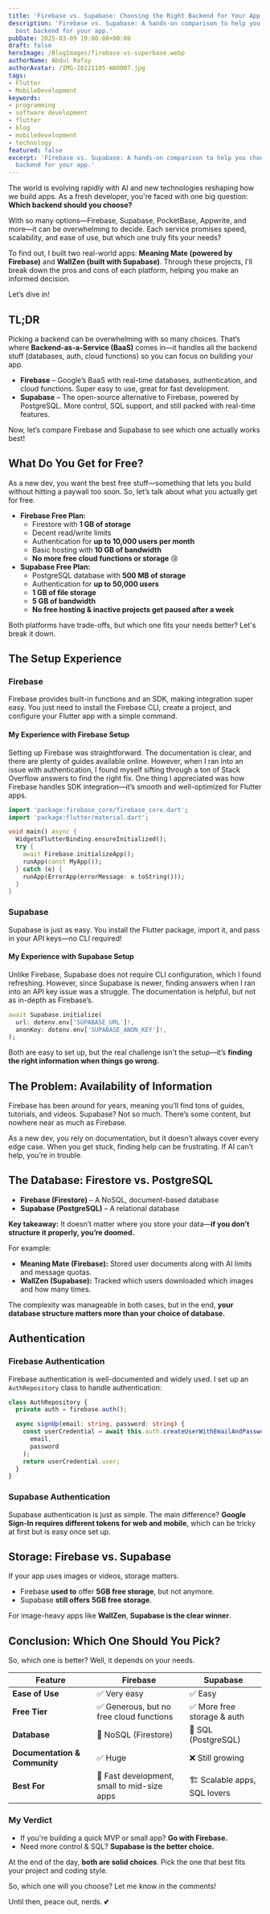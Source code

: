 ```yaml
---
title: 'Firebase vs. Supabase: Choosing the Right Backend for Your App'
description: 'Firebase vs. Supabase: A hands-on comparison to help you choose the
  best backend for your app.'
pubDate: 2025-03-09 19:00:00+00:00
draft: false
heroImage: /BlogImages/firebase-vs-superbase.webp
authorName: Abdul Rafay
authorAvatar: /IMG-20221105-WA0007.jpg
tags:
- Flutter
- MobileDevelopment
keywords:
- programming
- software development
- flutter
- blog
- mobiledevelopment
- technology
featured: false
excerpt: 'Firebase vs. Supabase: A hands-on comparison to help you choose the best
  backend for your app.'
---
```

The world is evolving rapidly with AI and new technologies reshaping how we build apps. As a fresh developer, you're faced with one big question: **Which backend should you choose?**

With so many options—Firebase, Supabase, PocketBase, Appwrite, and more—it can be overwhelming to decide. Each service promises speed, scalability, and ease of use, but which one truly fits your needs?

To find out, I built two real-world apps: **Meaning Mate (powered by Firebase)** and **WallZen (built with Supabase)**. Through these projects, I'll break down the pros and cons of each platform, helping you make an informed decision.

Let’s dive in!

## TL;DR

Picking a backend can be overwhelming with so many choices. That’s where **Backend-as-a-Service (BaaS)** comes in—it handles all the backend stuff (databases, auth, cloud functions) so you can focus on building your app.

- **Firebase** – Google’s BaaS with real-time databases, authentication, and cloud functions. Super easy to use, great for fast development.
- **Supabase** – The open-source alternative to Firebase, powered by PostgreSQL. More control, SQL support, and still packed with real-time features.

Now, let’s compare Firebase and Supabase to see which one actually works best!

## What Do You Get for Free?

As a new dev, you want the best free stuff—something that lets you build without hitting a paywall too soon. So, let’s talk about what you actually get for free.

- **Firebase Free Plan:**
  - Firestore with **1 GB of storage**
  - Decent read/write limits
  - Authentication for **up to 10,000 users per month**
  - Basic hosting with **10 GB of bandwidth**
  - **No more free cloud functions or storage** 😢
- **Supabase Free Plan:**
  - PostgreSQL database with **500 MB of storage**
  - Authentication for **up to 50,000 users**
  - **1 GB of file storage**
  - **5 GB of bandwidth**
  - **No free hosting & inactive projects get paused after a week**

Both platforms have trade-offs, but which one fits your needs better? Let's break it down.

## The Setup Experience

### Firebase

Firebase provides built-in functions and an SDK, making integration super easy. You just need to install the Firebase CLI, create a project, and configure your Flutter app with a simple command.

#### My Experience with Firebase Setup

Setting up Firebase was straightforward. The documentation is clear, and there are plenty of guides available online. However, when I ran into an issue with authentication, I found myself sifting through a ton of Stack Overflow answers to find the right fix. One thing I appreciated was how Firebase handles SDK integration—it’s smooth and well-optimized for Flutter apps.

```dart
import 'package:firebase_core/firebase_core.dart';
import 'package:flutter/material.dart';

void main() async {
  WidgetsFlutterBinding.ensureInitialized();
  try {
    await Firebase.initializeApp();
    runApp(const MyApp());
  } catch (e) {
    runApp(ErrorApp(errorMessage: e.toString()));
  }
}
```

### Supabase

Supabase is just as easy. You install the Flutter package, import it, and pass in your API keys—no CLI required!

#### My Experience with Supabase Setup

Unlike Firebase, Supabase does not require CLI configuration, which I found refreshing. However, since Supabase is newer, finding answers when I ran into an API key issue was a struggle. The documentation is helpful, but not as in-depth as Firebase’s.

```dart
await Supabase.initialize(
  url: dotenv.env['SUPABASE_URL']!,
  anonKey: dotenv.env['SUPABASE_ANON_KEY']!,
);
```

Both are easy to set up, but the real challenge isn't the setup—it’s **finding the right information when things go wrong.**

## The Problem: Availability of Information

Firebase has been around for years, meaning you’ll find tons of guides, tutorials, and videos. Supabase? Not so much. There’s some content, but nowhere near as much as Firebase.

As a new dev, you rely on documentation, but it doesn’t always cover every edge case. When you get stuck, finding help can be frustrating. If AI can’t help, you’re in trouble.

## The Database: Firestore vs. PostgreSQL

- **Firebase (Firestore)** – A NoSQL, document-based database
- **Supabase (PostgreSQL)** – A relational database

**Key takeaway:** It doesn’t matter where you store your data—**if you don’t structure it properly, you’re doomed.**

For example:

- **Meaning Mate (Firebase):** Stored user documents along with AI limits and message quotas.
- **WallZen (Supabase):** Tracked which users downloaded which images and how many times.

The complexity was manageable in both cases, but in the end, **your database structure matters more than your choice of database.**

## Authentication

### Firebase Authentication

Firebase authentication is well-documented and widely used. I set up an `AuthRepository` class to handle authentication:

```typescript
class AuthRepository {
  private auth = firebase.auth();

  async signUp(email: string, password: string) {
    const userCredential = await this.auth.createUserWithEmailAndPassword(
      email,
      password
    );
    return userCredential.user;
  }
}
```

### Supabase Authentication

Supabase authentication is just as simple. The main difference? **Google Sign-In requires different tokens for web and mobile**, which can be tricky at first but is easy once set up.

## Storage: Firebase vs. Supabase

If your app uses images or videos, storage matters.

- Firebase **used to** offer **5GB free storage**, but not anymore.
- Supabase **still offers** **5GB free storage**.

For image-heavy apps like **WallZen**, **Supabase is the clear winner**.

## Conclusion: Which One Should You Pick?

So, which one is better? Well, it depends on your needs.

| Feature                       | Firebase                                    | Supabase                     |
| ----------------------------- | ------------------------------------------- | ---------------------------- |
| **Ease of Use**               | ✅ Very easy                                | ✅ Easy                      |
| **Free Tier**                 | ✅ Generous, but no free cloud functions    | ✅ More free storage & auth  |
| **Database**                  | 🔹 NoSQL (Firestore)                        | 🔹 SQL (PostgreSQL)          |
| **Documentation & Community** | ✅ Huge                                     | ❌ Still growing             |
| **Best For**                  | 🚀 Fast development, small to mid-size apps | 🏗️ Scalable apps, SQL lovers |

### My Verdict

- If you're building a quick MVP or small app? **Go with Firebase.**
- Need more control & SQL? **Supabase is the better choice.**

At the end of the day, **both are solid choices**. Pick the one that best fits your project and coding style.

So, which one will you choose? Let me know in the comments!

Until then, peace out, nerds. 💕
